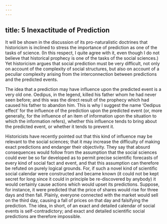 ```yaml
---
---
---
```

title: 5 Inexactitude of Prediction
---




It will be shown in the discussion of its pro-naturalistic doctrines that historicism is inclined to stress the importance of prediction as one of the tasks of science. (In this respect, I quite agree with it, even though I do not believe that historical prophecy is one of the tasks of the social sciences.) Yet historicism argues that social prediction must be very difficult, not only on account of the complexity of social structures, but also on account of a peculiar complexity arising from the interconnection between predictions and the predicted events.

The idea that a prediction may have influence upon the predicted event is a very old one. Oedipus, in the legend, killed his father whom he had never seen before; and this was the direct result of the prophecy which had caused his father to abandon him. This is why I suggest the name ‘Oedipus effect’ for the influence of the prediction upon the predicted event (or, more generally, for the influence of an item of information upon the situation to which the information refers), whether this influence tends to bring about the predicted event, or whether it tends to prevent it.

Historicists have recently pointed out that this kind of influence may be relevant to the social sciences; that it may increase the difficulty of making exact predictions and endanger their objectivity. They say that absurd consequences would follow from the assumption that the social sciences could ever be so far developed as to permit precise scientific forecasts of every kind of social fact and event, and that this assumption can therefore be refuted on purely logical grounds. For, if such a novel kind of scientific social calendar were constructed and became known (it could not be kept secret for long since it could in principle be re-discovered by anybody) it would certainly cause actions which would upset its predictions. Suppose, for instance, it were predicted that the price of shares would rise for three days and then fall. Plainly, everyone connected with the market would sell on the third day, causing a fall of prices on that day and falsifying the prediction. The idea, in short, of an exact and detailed calendar of social events is self-contradictory; and exact and detailed scientific social predictions are therefore impossible.